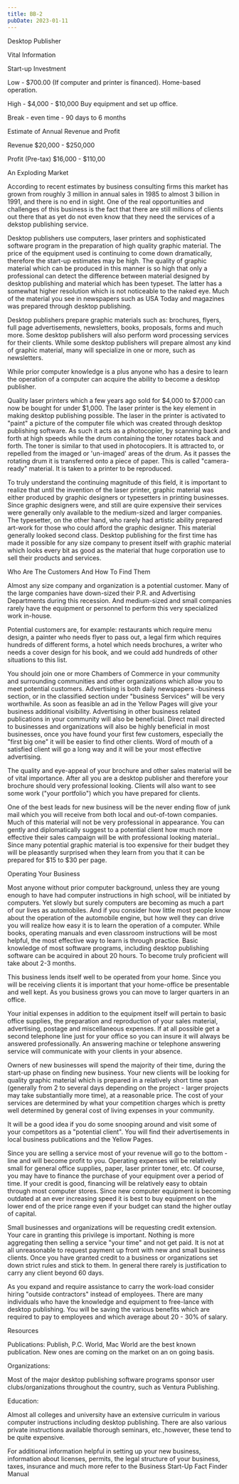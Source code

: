 ```yaml
---
title: BB-2
pubDate: 2023-01-11
---
```


Desktop Publisher

Vital Information

Start-up Investment

Low - $700.00 (If computer and printer is financed). Home-based operation.

High - $4,000 - $10,000 Buy equipment and set up office.

Break - even time - 90 days to 6 months

Estimate of Annual Revenue and Profit

Revenue $20,000 - $250,000

Profit (Pre-tax) $16,000 - $110,00


An Exploding Market

According to recent estimates by business consulting firms this market has grown from roughly 3 million in annual sales in 1985 to almost 3 billion in 1991, and there is no end in sight. One of the real opportunities and challenges of this business is the fact that there are still millions of clients out there that as yet do not even know that they need the services of a dekstop publishing service.

Desktop publishers use computers, laser printers and sophisticated software program in the preparation of high quality graphic material. The price of the equipment used is continuing to come down dramatically, therefore the start-up estimates may be high. The quality of graphic material which can be produced in this manner is so high that only a professional can detect the difference between material designed by desktop publishing and material  which has been typeset. The latter has a somewhat higher resolution which is not noticeable to the naked eye. Much of the material you see in newspapers such as USA Today and magazines was prepared through desktop publishing.

Desktop publishers prepare graphic materials such as: brochures, flyers, full page advertisements, newsletters, books, proposals, forms and much more. Some desktop publishers will also perform word processing services for their clients. While some desktop publishers will prepare almost any kind of graphic material, many will specialize in one or more, such as newsletters.

While prior computer knowledge is a plus anyone who has a desire to learn the operation of a computer can acquire the ability to become a desktop publisher.

Quality laser printers which a few years ago sold for $4,000 to $7,000 can now be bought for under $1,000. The laser printer is the key element in making desktop publishing possible. The laser in the printer is activated to "paint" a picture of the computer file which was created through desktop publishing software. As such it acts as a photocopier, by scanning back and forth at high speeds while the drum containing the toner rotates back and forth. The toner is similar to that used in photocopiers. It is attracted to, or repelled from the imaged or 'un-imaged' areas of the drum. As it passes the rotating drum it is  transferred onto a piece of paper. This is called "camera-ready" material. It is taken to a printer to be reproduced.

To truly understand the continuing magnitude of this field, it is important to realize that until the invention of the laser printer, graphic material was either produced by graphic designers or typesetters in printing businesses. Since graphic designers were, and still are quire expensive their services were generally only available to the medium-sized and larger companies. The typesetter, on the other hand, who rarely had artistic ability prepared art-work for those  who could afford the graphic designer. This material generally looked second class. Desktop publishing for the first time has made it possible for any size company to present itself with graphic material which looks every bit as good as the material that huge corporation use to sell their products and services.

Who Are The Customers And How To Find Them

Almost any size company and organization is a potential customer. Many of the large companies have down-sized their P.R. and Advertising Departments during this recession. And medium-sized and small companies rarely have the equipment or personnel to perform this very specialized work in-house.

Potential customers are, for example: restaurants which require menu design, a painter who needs flyer to pass out, a legal firm which requires hundreds of different forms, a hotel which needs brochures, a writer who needs a cover design for his book, and we could add hundreds of other situations to this list.

You should join one or more Chambers of Commerce in your community and surrounding communities and other organizations which allow you to meet potential customers. Advertising is both daily newspapers -business section, or in the classified section under "business Services" will be very worthwhile. As soon as feasible an ad in the Yellow Pages will give your business additional visibility. Advertising in other business related publications in your community will also be beneficial. Direct mail directed to businesses and organizations will also be highly beneficial in most businesses, once you have found your first few customers, especially the "first big one" it will be easier to find other clients. Word of mouth of a satisfied client will go a long way and it will be your most effective advertising.

The quality and eye-appeal of your brochure and other sales material will be of vital importance. After all you are a desktop publisher and therefore your brochure should  very professional looking. Clients will also want to see some work ("your portfolio") which you have prepared for clients.

One of the best leads for new business will be the never ending flow of junk mail which you will receive from both local and out-of-town companies. Much of this material will not be very professional in appearance. You can gently and diplomatically suggest to a potential client how much more effective their sales campaign will be with professional looking material.. Since many potential graphic material is too expensive for their budget they will be pleasantly surprised when they learn from you that it can be prepared for $15 to $30 per page.

Operating Your Business

Most anyone without prior computer background, unless they are young enough to have had computer instructions in high school, will be initiated by computers. Yet slowly but surely computers are becoming as much a part of our lives as automobiles. And if you consider how little most people know about the operation of the automobile engine, but how well they can drive you will realize how easy it is to learn the operation of a computer. While books, operating manuals and even classroom instructions will be most helpful, the most effective way to learn is through practice. Basic knowledge of most software programs, including desktop publishing software can be acquired in about 20 hours. To become truly proficient will take about 2-3 months.

This business lends itself well to be operated from your home. Since you will be receiving clients it is important that your home-office be presentable and well kept. As you business grows you can move to larger quarters in an office.

Your initial expenses in addition to the equipment itself will pertain to basic office supplies, the preparation and reproduction of your sales material, advertising, postage and miscellaneous expenses. If at all possible get a second telephone line just for your office so you can insure it will always be answered professionally. An answering machine or telephone answering service will communicate with your clients in your absence.

Owners of new businesses will spend the majority of their time, during the start-up phase on finding new business. Your new clients will be looking for quality graphic material which is prepared in a relatively short time span (generally from 2 to several days depending on the project - larger projects may take substantially more time), at a reasonable price. The cost of your services are determined by what your competition charges which is pretty well determined by general cost of living expenses in your community.

It will be a good idea if you do some snooping around and visit some of your competitors as a "potential client". You will find their advertisements in local business publications and the Yellow Pages.

Since you are selling a service most of your revenue will go to the bottom - line and will become profit to you. Operating expenses will be relatively small for general office supplies, paper, laser printer toner, etc. Of course, you may have to finance the purchase of your equipment over a period of time. If your credit is good, financing will be relatively easy to obtain through most computer stores. Since new computer equipment is becoming outdated at an ever 
increasing speed it is best to buy equipment on the lower end of the price range even if your budget can stand the higher outlay of capital.

Small businesses and organizations will be requesting credit extension. Your care in granting this privilege is important. Nothing is more aggregating then selling a service "your time" and not get paid. It is not at all unreasonable to request payment up front with new and small business clients. Once you have granted credit to a business or organizations set down strict rules and stick to them. In general there rarely is justification to carry any client beyond 60 days.

As you expand and require assistance to carry the work-load consider hiring "outside contractors" instead of employees. There are many individuals who have the knowledge and equipment to free-lance with desktop publishing. You will be saving the various benefits which are required to pay to employees and which average about 20 - 30% of salary.

Resources

Publications: Publish, P.C. World, Mac World are the best known publication. New ones are coming on the market on an on going basis.

Organizations:

Most of the major desktop publishing software programs sponsor user clubs/organizations throughout the country, such as Ventura Publishing.

Education:

Almost all colleges and university have an extensive curriculm in various computer instructions including desktop publishing. There are also various private instructions available thorough seminars, etc.,however, these tend to be quite expensive.

For additional information helpful in setting up your new business, information about licenses, permits, the legal structure of your business, taxes, insurance and much more refer to the Business Start-Up Fact Finder Manual